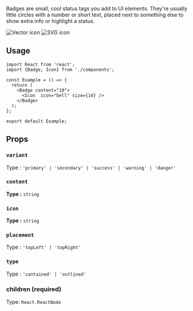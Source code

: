 
Badges are small, cool status tags you add to UI elements. They're usually little circles with a number or short text, placed next to something else to show extra info or highlight a status.

<Tabs>
  <TabItem value="vector" label="Content Badge" default>
    <img
      src="https://github.com/user-attachments/assets/c79564b7-49cc-4de7-8004-33712a5f6b80"
      alt="Vector icon"
      style={{maxWidth: "30%", height: "auto"}}
    />
  </TabItem>
  <TabItem value="svg" label="Image Badge">
    <img
      src="https://github.com/user-attachments/assets/dc8c48a6-d548-4ec6-8290-fad3b2b83cfb"
      alt="SVG icon"
      style={{maxWidth: "30%", height: "auto"}}
    />
  </TabItem>
</Tabs>


## Usage

```tsx
import React from 'react';
import {Badge, Icon} from './components';

const Example = () => {
  return (
    <Badge content="10">
      <Icon  icon="bell" size={14} />
    </Badge>
  );
};

export default Example;
```

## Props

### `variant`

Type : `'primary' | 'secondary' | 'success' | 'warning' | 'danger'`


### `content`

**Type :** `string`

### `icon`

**Type :** `string`


### `placement`

Type : `'topLeft' | 'topRight' `

### `type`

Type : `'contained' | 'outlined' `



### children (required)

Type: `React.ReactNode`

